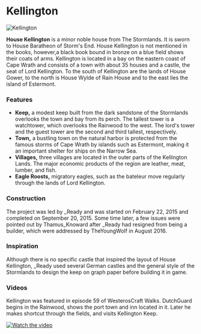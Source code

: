 

# Kellington

<Image src="https://cdn.sanity.io/images/1as7cn02/production/fea67cd38c41881b438cb32552b13a17394e5749-1264x768.png?w=976&h=350&fit=crop&crop=center&auto=format" alt="Kellington" width={976} height={350}  />

<ProjectDetails
  floatRight
  region="Stormlands"
  house="House Kellington"
  type="Keep"
  status="Completed"
  warp="undefined"
  projectLead="_Ready"
  dateStarted="February 22, 2015"
  dateCompleted="February 22, 2015"
/>

**House Kellington** is a minor noble house from The Stormlands. It is sworn to House Baratheon of Storm's End. House Kellington is not mentioned in the books, however,a black book bound in bronze on a blue field shows their coats of arms. Kellington is located in a bay on the eastern coast of Cape Wrath and consists of a town with about 35 houses and a castle, the seat of Lord Kellington. To the south of Kellington are the lands of House Gower, to the north is House Wylde of Rain House and to the east lies the island of Estermont.  


### Features

* **Keep,** a modest keep built from the dark sandstone of the Stormlands overlooks the town and bay from its perch. The tallest tower is a watchtower, which overlooks the Rainwood to the west. The lord's tower and the guest tower are the second and third tallest, respectively.
* **Town,** a bustling town on the natural harbor is protected from the famous storms of Cape Wrath by islands such as Estermont, making it an important shelter for ships on the Narrow Sea.
* **Villages,** three villages are located in the outer parts of the Kellington Lands. The major economic products of the region are leather, meat, lumber, and fish.
* **Eagle Roosts,** migratory eagles, such as the bateleur move regularly through the lands of Lord Kellington.

### Construction

The project was led by _Ready and was started on February 22, 2015 and completed on September 20, 2015. Some time later, a few issues were pointed out by Thamus_Knoward after _Ready had resigned from being a builder, which were addressed by TheYoungWolf in August 2016.

### Inspiration

Although there is no specific castle that inspired the layout of House Kellington, _Ready used several German castles and the general style of the Stormlands to design the keep on graph paper before building it in game.

### Videos

Kellington was featured in episode 59 of WesterosCraft Walks. DutchGuard begins in the Rainwood, shows the port town and inn located in it. Later he makes shortcut through the fields, and visits Kellington Keep.


[![Watch the video](https://img.youtube.com/vi/uRjRh-qnNyg/0.jpg)](https://www.youtube.com/embed/uRjRh-qnNyg)